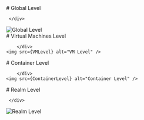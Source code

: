 



<Meta title="Infrastructure" />

<div className="sb-container">

   <div className='sb-section-title'>
       # Global Level

     </div>
   <img src={GlobalLevel} alt="Global Level" />

   <div className='sb-section-title'>
          # Virtual Machines Level

        </div>
    <img src={VMLevel} alt="VM Level" />

   <div className='sb-section-title'>
          # Container Level

        </div>
    <img src={ContainerLevel} alt="Container Level" />

   <div className='sb-section-title'>
       # Realm Level

     </div>
   <img src={RealmLevel} alt="Realm Level" />

</div>

<style>
  {`
   body {
   }
  `}
</style>
